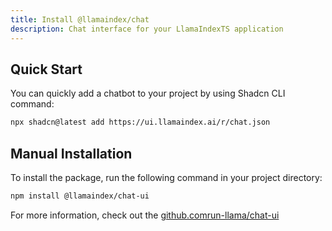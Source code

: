 ```yaml
---
title: Install @llamaindex/chat
description: Chat interface for your LlamaIndexTS application
---
```


## Quick Start

You can quickly add a chatbot to your project by using Shadcn CLI command:

```sh
npx shadcn@latest add https://ui.llamaindex.ai/r/chat.json
```

## Manual Installation

To install the package, run the following command in your project directory:

```sh
npm install @llamaindex/chat-ui
```

For more information, check out the [github.comrun-llama/chat-ui](https://github.com/run-llama/chat-ui)
